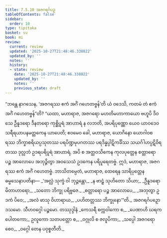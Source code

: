```yaml
---
title: 7.5.10 အဇဂရင်္ဂပဉှ
tableOfContents: false
sidebar:
  order: 10
type: tipitaka
basket: su
book: mi
review:
  current: review
  updated: '2025-10-27T21:48:46.338822'
  updated_by: ''
  notes: ''
  history:
  - state: review
    date: '2025-10-27T21:48:46.338822'
    updated_by: ''
    notes: ''
    previous_state: draft
---
```



<ReviewStatus review={frontmatter.review} showDetails={true} />

<HypothesisAnnotation frontmatter={frontmatter} />

<DynamicBreadcrumb />

<Division number="274" book="mi" e="ch" v="28">

<Paragraph number="1928" book="mi">
“ဘန္တေ နာဂသေန, ‘အဇဂရဿ ဧကံ အင်္ဂံ ဂဟေတဗ္ဗန်’တိ ယံ ဝဒေသိ, ကတမံ တံ ဧကံ အင်္ဂံ ဂဟေတဗ္ဗန်”တိ? “ယထာ, မဟာရာဇ, အဇဂရော မဟတိမဟာကာယော ဗဟူပိ ဒိဝသေ ဦနူဒရော ဒီနတရော ကုစ္ဆိပူရံ အာဟာရံ န လဘတိ, အပရိပုဏ္ဏော ယေဝ ယာဝဒေဝ သရီရယာပနမတ္တကေန ယာပေတိ; ဧဝမေဝ ခေါ, မဟာရာဇ, ယောဂိနော ယောဂါဝစရဿ ဘိက္ခာစရိယပ္ပသုတဿ ပရပိဏ္ဍမုပဂတဿ ပရဒိန္နပ္ပါဋိကင်္ခိဿ သယင်္ဂါဟပ္ပဋိဝိရတဿ ဒုလ္လဘံ ဥဒရပရိပူရံ အာဟာရံ, အပိ စ အတ္ထဝသိကေန ကုလပုတ္တေန စတ္တာရော ပဉ္စ အာလောပေ အဘုဉ္ဇိတွာ အဝသေသံ ဥဒကေန ပရိပူရေတဗ္ဗံ. ဣဒံ, မဟာရာဇ, အဇဂရဿ ဧကံ အင်္ဂံ ဂဟေတဗ္ဗံ. ဘာသိတမ္ပေတံ, မဟာရာဇ, ထေရေန သာရိပုတ္တေန ဓမ္မသေနာပတိနာ—
</Paragraph>

<Paragraph number="1929" type="verses" book="mi">
_‘အလ္လံ သုက္ခံ ဝါ ဘုဉ္ဇန္တော,_  
_န ဗာဠှံ သုဟိတော သိယာ;_  
_ဦနူဒရော မိတာဟာရော,_  
_သတော ဘိက္ခု ပရိဗ္ဗဇေ._  

</Paragraph>

<Paragraph number="1930" type="verses" book="mi">
_စတ္တာရော ပဉ္စ အာလောပေ,_  
_အဘုတွာ ဥဒကံ ပိဝေ;_  
_အလံ ဖာသု ဝိဟာရာယ,_  
_ပဟိတတ္တဿ ဘိက္ခုနော’”တိ._  


</Paragraph>
</Division>

<Paragraph number="1931" type="center" book="mi">
အဇဂရင်္ဂပဉှော ဒသမော.



</Paragraph>

<Paragraph number="1932" type="center" book="mi">
သီဟဝဂ္ဂေါ ပဉ္စမော.



</Paragraph>

<Paragraph number="1933" type="center" book="mi">
တဿုဒ္ဒါနံ


</Paragraph>

<Paragraph number="1934" type="verses" book="mi">
_ကေသရီ စက္ကဝါကော စ,_  
_ပေဏာဟိ ဃရကပေါတကော;_  
ဥလူကော သတပတ္တော စ,_  
_ဝဂ္ဂုလိ စ ဇလူပိကာ;_  
_သပ္ပေါ အဇဂရော စေဝ,_  
_ဝဂ္ဂေါ တေန ပဝုစ္စတီတိ._
</Paragraph>
